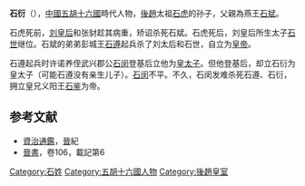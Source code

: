 {{expand|time=2013-09-23T13:44:45+00:00}}
{{refimprove|time=2013-09-23T13:44:45+00:00}}
'''石衍'''（{{bd|？||349年||catIdx=S}}），[[中國|中國]][[五胡十六國|五胡十六國]]時代人物，[[後趙|後趙]]太祖[[石虎|石虎]]的孙子，父親為燕王[[石斌|石斌]]。

石虎死前，[[刘皇后_(石虎)|刘皇后]]和张豺趁其病重，矫诏杀死石斌。石虎死后，刘皇后所生太子[[石世|石世]]继位。石斌的弟弟彭城王[[石遵|石遵]]起兵杀了刘太后和石世，自立为[[皇帝|皇帝]]。

石遵起兵时许诺养侄武兴郡公[[石闵|石闵]]登基后立他为[[皇太子|皇太子]]。但他登基后，却立石衍为皇太子（可能石遵没有亲生儿子）。[[石闵|石闵]]不平。不久，石闵发难杀死石遵、石衍，拥立皇兄义阳王[[石鉴|石鉴]]为帝。

==参考文献==
{{wikisource|晉書/卷107|晉書石虎載記下}}
<references />
*[[資治通鑑|資治通鑑]]，[[晉|晉]]紀
*[[晉書|晉書]]，卷106，載記第6

[[Category:石姓|Category:石姓]]  
[[Category:五胡十六國人物|Category:五胡十六國人物]] 
[[Category:後趙皇室|Category:後趙皇室]]